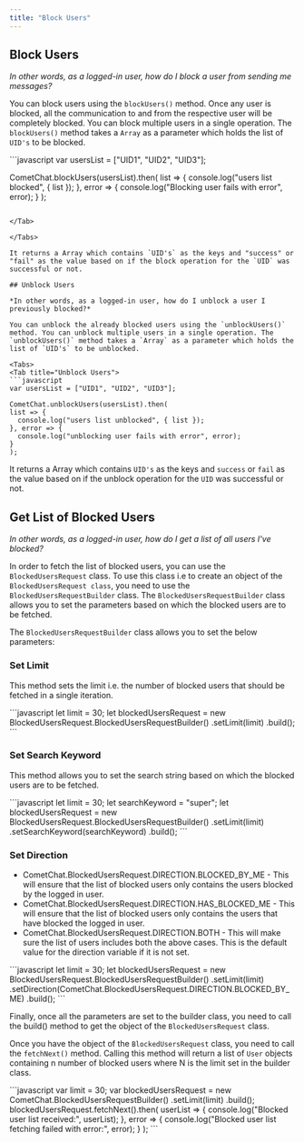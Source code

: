```yaml
---
title: "Block Users"
---
```




## Block Users

*In other words, as a logged-in user, how do I block a user from sending me messages?*

You can block users using the `blockUsers()` method. Once any user is blocked, all the communication to and from the respective user will be completely blocked. You can block multiple users in a single operation. The `blockUsers()` method takes a `Array` as a parameter which holds the list of `UID's` to be blocked.

<Tabs>
<Tab title="Block Users">
```javascript
var usersList = ["UID1", "UID2", "UID3"];

CometChat.blockUsers(usersList).then(
list => {
  console.log("users list blocked", { list });
}, error => {
  console.log("Blocking user fails with error", error);
}
);
```

</Tab>

</Tabs>

It returns a Array which contains `UID's` as the keys and "success" or "fail" as the value based on if the block operation for the `UID` was successful or not.

## Unblock Users

*In other words, as a logged-in user, how do I unblock a user I previously blocked?*

You can unblock the already blocked users using the `unblockUsers()` method. You can unblock multiple users in a single operation. The `unblockUsers()` method takes a `Array` as a parameter which holds the list of `UID's` to be unblocked.

<Tabs>
<Tab title="Unblock Users">
```javascript
var usersList = ["UID1", "UID2", "UID3"];

CometChat.unblockUsers(usersList).then(
list => {
  console.log("users list unblocked", { list });
}, error => {
  console.log("unblocking user fails with error", error);
}
);
```

</Tab>

</Tabs>

It returns a Array which contains `UID's` as the keys and `success` or `fail` as the value based on if the unblock operation for the `UID` was successful or not.

## Get List of Blocked Users

*In other words, as a logged-in user, how do I get a list of all users I've blocked?*

In order to fetch the list of blocked users, you can use the `BlockedUsersRequest` class. To use this class i.e to create an object of the `BlockedUsersRequest class`, you need to use the `BlockedUsersRequestBuilder` class. The `BlockedUsersRequestBuilder` class allows you to set the parameters based on which the blocked users are to be fetched.

The `BlockedUsersRequestBuilder` class allows you to set the below parameters:

### Set Limit

This method sets the limit i.e. the number of blocked users that should be fetched in a single iteration.

<Tabs>
<Tab title="Set Limit">
```javascript
let limit = 30;
let blockedUsersRequest = new BlockedUsersRequest.BlockedUsersRequestBuilder()
                  				.setLimit(limit)
                  				.build();
```

</Tab>

</Tabs>

### Set Search Keyword

This method allows you to set the search string based on which the blocked users are to be fetched.

<Tabs>
<Tab title="Set Search Keyword">
```javascript
let limit = 30;
let searchKeyword = "super";
let blockedUsersRequest = new BlockedUsersRequest.BlockedUsersRequestBuilder()
                  				.setLimit(limit)
                  				.setSearchKeyword(searchKeyword)
                  				.build();
```

</Tab>

</Tabs>

### Set Direction

* CometChat.BlockedUsersRequest.DIRECTION.BLOCKED\_BY\_ME - This will ensure that the list of blocked users only contains the users blocked by the logged in user.
* CometChat.BlockedUsersRequest.DIRECTION.HAS\_BLOCKED\_ME - This will ensure that the list of blocked users only contains the users that have blocked the logged in user.
* CometChat.BlockedUsersRequest.DIRECTION.BOTH - This will make sure the list of users includes both the above cases. This is the default value for the direction variable if it is not set.

<Tabs>
<Tab title="Set Direction">
```javascript
let limit = 30;
let blockedUsersRequest = new BlockedUsersRequest.BlockedUsersRequestBuilder()
                  				.setLimit(limit)
                  				.setDirection(CometChat.BlockedUsersRequest.DIRECTION.BLOCKED_BY_ME)
                  				.build();
```

</Tab>

</Tabs>

Finally, once all the parameters are set to the builder class, you need to call the build() method to get the object of the `BlockedUsersRequest` class.

Once you have the object of the `BlockedUsersRequest` class, you need to call the `fetchNext()` method. Calling this method will return a list of `User` objects containing n number of blocked users where N is the limit set in the builder class.

<Tabs>
<Tab title="Blocked Users Request">
```javascript
var limit = 30;
var blockedUsersRequest = new CometChat.BlockedUsersRequestBuilder()
                  				.setLimit(limit)
                  				.build();
blockedUsersRequest.fetchNext().then(
userList => {
  console.log("Blocked user list received:", userList);
}, error => {
  console.log("Blocked user list fetching failed with error:", error);
}
);
```

</Tab>

</Tabs>

